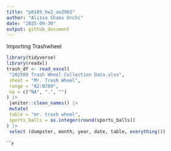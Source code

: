 ```yaml
---
title: "p8105_hw2_ao2965"
author: "Alissa Shams Orchi"
date: "2025-09-30"
output: github_document
---
```


Importing Trashwheel

```r
library(tidyverse)
library(readxl)
trash_df <- read_excel(
 "202509 Trash Wheel Collection Data.xlsx",
 sheet = "Mr. Trash Wheel",
 range = "A2:N709",
 na = c("NA", ".", "")
) |>
 janitor::clean_names() |>
 mutate(
 table = "mr. trash wheel", 
 sports_balls = as.integer(round(sports_balls))
) |>
 select (dumpster, month, year, date, table, everything())
```


```r
